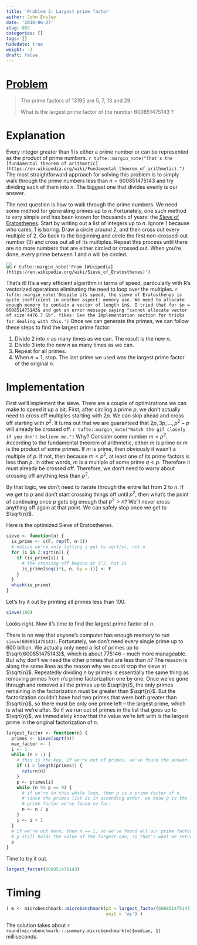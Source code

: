 ```yaml
---
title: 'Problem 3: Largest prime factor'
author: John Ensley
date: '2018-06-27'
slug: 003
categories: []
tags: []
hidedate: true
weight: -3
draft: false
---
```


# [Problem](https://projecteuler.net/problem=3)

> The prime factors of 13195 are 5, 7, 13 and 29.
>
> What is the largest prime factor of the number 600851475143 ?

# Explanation

Every integer greater than 1 is either a prime number or can be represented as the product of prime numbers. `r tufte::margin_note("That's the [fundamental theorem of arithmetic](https://en.wikipedia.org/wiki/Fundamental_theorem_of_arithmetic).")` The most straightforward approach for solving this problem is to simply walk through the prime numbers less than $n = 600851475143$ and try dividing each of them into $n$. The biggest one that divides evenly is our answer.

The next question is how to walk through the prime numbers. We need some method for generating primes up to $n$. Fortunately, one such method is very simple and has been known for thousands of years: the [Sieve of Eratosthenes](https://en.wikipedia.org/wiki/Sieve_of_Eratosthenes). Start by writing out a list of integers up to $n$. Ignore 1 because who cares, 1 is boring. Draw a circle around 2, and then cross out every multiple of 2. Go back to the beginning and circle the first non-crossed-out number (3) and cross out all of its multiples. Repeat this process until there are no more numbers that are either circled or crossed out. When you're done, every prime between 1 and $n$ will be circled.

![](../../img/Animation_Sieve_of_Eratosth.gif)
`r tufte::margin_note('From [Wikipedia](https://en.wikipedia.org/wiki/Sieve_of_Eratosthenes)')`



That's it! It's a very efficient algorithm in terms of speed, particularly with R's vectorized operations eliminating the need to loop over the multiples. `r tufte::margin_note('Despite its speed, the sieve of Eratosthenes is quite inefficient in another aspect: memory use. We need to allocate enough memory to contain a vector of length $n$. I tried that for $n = 600851475143$ and got an error message saying "cannot allocate vector of size 4476.7 Gb". Yikes! See the Implementation section for tricks for dealing with this.')` Once we can generate the primes, we can follow these steps to find the largest prime factor:

1. Divide 2 into $n$ as many times as we can. The result is the new $n$.
2. Divide 3 into the new $n$ as many times as we can.
3. Repeat for all primes.
4. When $n = 1$, stop. The last prime we used was the largest prime factor of the original $n$.

# Implementation

First we'll implement the sieve. There are a couple of optimizations we can make to speed it up a bit. First, after circling a prime $p$, we don't actually need to cross off multiples starting with $2p$. We can skip ahead and cross off starting with $p^2$. It turns out that we are guaranteed that $2p, 3p, \dots, p^2-p$ will already be crossed off. `r tufte::margin_note("Watch the gif closely if you don't believe me.")` Why? Consider some number $m < p^2$. According to the fundamental theorem of arithmetic, either $m$ is prime or $m$ is the product of some primes. If $m$ is prime, then obviously it wasn't a multiple of $p$. If not, then because $m < p^2$, at least one of its prime factors is less than $p$. In other words, $m$ is a multiple of some prime $q < p$. Therefore it must already be crossed off. Therefore, we don't need to worry about crossing off anything less than $p^2$.

By that logic, we don't need to iterate through the entire list from 2 to $n$. If we get to $p$ and don't start crossing things off until $p^2$, then what's the point of continuing once $p$ gets big enough that $p^2 > n$? We'll never cross anything off again at that point. We can safely stop once we get to $\sqrt{n}$.

Here is the optimized Sieve of Eratosthenes.

```r
sieve <- function(n) {
  is_prime <- c(F, rep(T, n-1))
  # notice we're only letting i get to sqrt(n), not n
  for (i in 2:sqrt(n)) {
    if (is_prime[i]) {
      # the crossing off begins at i^2, not 2i
      is_prime[seq(i*i, n, by = i)] <- F
    }
  }
  which(is_prime)
}
```

Let's try it out by printing all primes less than 100.

```r
sieve(100)
```

Looks right. Now it's time to find the largest prime factor of $n$.

There is no way that anyone's computer has enough memory to run `sieve(600851475143)`. Fortunately, we don't need every single prime up to 600 billion. We actually only need a list of primes up to $\sqrt{600851475143}$, which is about $775146$ -- much more manageable. But why don't we need the other primes that are less than $n$? The reason is along the same lines as the reason why we could stop the sieve at $\sqrt{n}$. Repeatedly dividing $n$ by primes is essentially the same thing as removing primes from $n$'s prime factorization one by one. Once we've gone through and removed all the primes up to $\sqrt{n}$, the only primes remaining in the factorization must be greater than $\sqrt{n}$. But the factorization couldn't have had two primes that were both greater than $\sqrt{n}$, so there must be only one prime left -- the largest prime, which is what we're after. So if we run out of primes in the list that goes up to $\sqrt{n}$, we immediately know that the value we're left with is the largest prime in the original factorization of $n$.

```r
largest_factor <- function(n) {
  primes <- sieve(sqrt(n))
  max_factor <- 1
  i <- 1
  while (n > 1) {
    # this is the key. if we're out of primes, we've found the answer.
    if (i > length(primes)) {
      return(n)
    }
    p <- primes[i]
    while (n %% p == 0) {
      # if we're in this while loop, then p is a prime factor of n.
      # since the primes list is in ascending order, we know p is the largest
      # prime factor we've found so far.
      n <- n / p
    }
    i <- i + 1
  }
  # if we're out here, then n == 1, so we've found all our prime factors.
  # p still holds the value of the largest one, so that's what we return.
  p
}
```

Time to try it out.

```r
largest_factor(600851475143)
```


# Timing

```r
( m <- microbenchmark::microbenchmark(p3 = largest_factor(600851475143),
                                      unit = 'ms') )
```

The solution takes about `r round(microbenchmark:::summary.microbenchmark(m)$median, 1)` milliseconds.